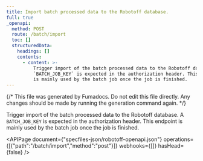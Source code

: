 ```yaml
---
title: Import batch processed data to the Robotoff database.
full: true
_openapi:
  method: POST
  route: /batch/import
  toc: []
  structuredData:
    headings: []
    contents:
      - content: >-
          Trigger import of the batch processed data to the Robotoff database. A
          `BATCH_JOB_KEY` is expected in the authorization header. This endpoint
          is mainly used by the batch job once the job is finished.
---
```


{/* This file was generated by Fumadocs. Do not edit this file directly. Any changes should be made by running the generation command again. */}

Trigger import of the batch processed data to the Robotoff database. A `BATCH_JOB_KEY` is expected in the authorization header. This endpoint is mainly used by the batch job once the job is finished.

<APIPage document={"specfiles-json/robotoff-openapi.json"} operations={[{"path":"/batch/import","method":"post"}]} webhooks={[]} hasHead={false} />